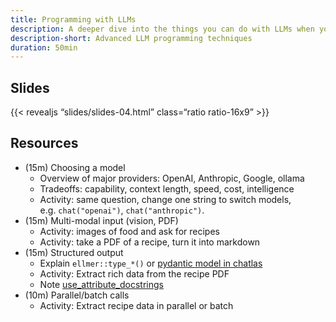 ```yaml
---
title: Programming with LLMs
description: A deeper dive into the things you can do with LLMs when you're programming with them that are harder to do in a chat interface.
description-short: Advanced LLM programming techniques
duration: 50min
---
```


## Slides

{{< revealjs "slides/slides-04.html" class="ratio ratio-16x9" >}}

## Resources

- (15m) Choosing a model
  - Overview of major providers: OpenAI, Anthropic, Google, ollama
  - Tradeoffs: capability, context length, speed, cost, intelligence
  - Activity: same question, change one string to switch models, e.g. `chat("openai")`, `chat("anthropic")`.

- (15m) Multi-modal input (vision, PDF)
  - Activity: images of food and ask for recipes
  - Activity: take a PDF of a recipe, turn it into markdown

- (15m) Structured output
  - Explain `ellmer::type_*()` or [pydantic model in chatlas](https://posit-dev.github.io/chatlas/get-started/structured-data.html)
  - Activity: Extract rich data from the recipe PDF
  - Note [use_attribute_docstrings](https://docs.pydantic.dev/latest/api/config/#pydantic.config.ConfigDict.use_attribute_docstrings)

- (10m) Parallel/batch calls
  - Activity: Extract recipe data in parallel or batch
